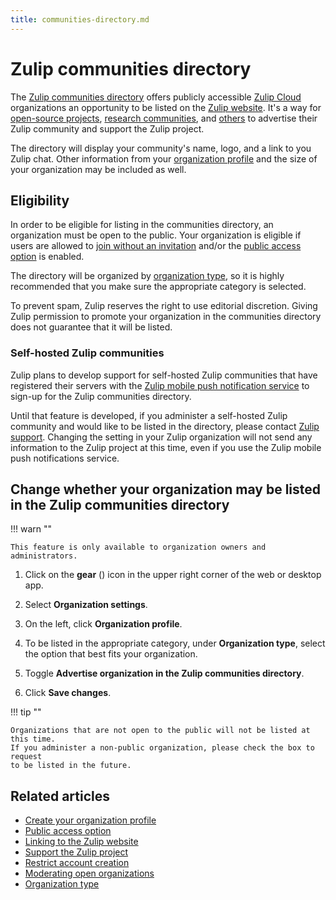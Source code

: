 ```yaml
---
title: communities-directory.md
---
```


# Zulip communities directory


The [Zulip communities directory](https://zulip.com/communities/) offers
publicly accessible [Zulip Cloud][zulip-cloud] organizations an opportunity to
be listed on the [Zulip website](https://zulip.com). It's a way for [open-source
projects](https://zulip.com/for/open-source/), [research
communities](https://zulip.com/for/research/), and
[others](https://zulip.com/for/communities/) to advertise their Zulip community
and support the Zulip project.

The directory will display your community's name, logo, and a link to you Zulip
chat. Other information from your [organization
profile](/help/create-your-organization-profile) and the size of your
organization may be included as well.

[zulip-cloud]: https://zulip.com/plans/




## Eligibility

In order to be eligible for listing in the communities directory, an
organization must be open to the public. Your organization is eligible
if users are allowed to [join without an invitation][join-without-invite]
and/or the [public access option](/help/public-access-option) is enabled.

The directory will be organized by [organization type](/help/organization-type),
so it is highly recommended that you make sure the appropriate category
is selected.

To prevent spam, Zulip reserves the right to use editorial discretion.
Giving Zulip permission to promote your organization in the communities
directory does not guarantee that it will be listed.

### Self-hosted Zulip communities

Zulip plans to develop support for self-hosted Zulip communities that
have registered their servers with the [Zulip mobile push
notification service][push-notifications] to sign-up for the Zulip
communities directory.

Until that feature is developed, if you administer a self-hosted Zulip
community and would like to be listed in the directory, please contact
[Zulip support](mailto:support@zulip.com). Changing the setting in your
Zulip organization will not send any information to the Zulip project
at this time, even if you use the Zulip mobile push notifications
service.

[join-without-invite]: /help/restrict-account-creation#set-whether-invitations-are-required-to-join
[communities-directory-permission]: /help/communities-directory#give-permission-to-be-in-the-zulip-communities-directory
[push-notifications]: https://zulip.readthedocs.io/en/stable/production/mobile-push-notifications.html

## Change whether your organization may be listed in the Zulip communities directory


!!! warn ""

    This feature is only available to organization owners and administrators.





<Tabs>
<TabItem label="instructions-for-all-platforms">

1. Click on the **gear** (<i class="zulip-icon zulip-icon-gear"></i>) icon in the upper
   right corner of the web or desktop app.

1. Select **Organization settings**.

1. On the left, click **Organization profile**.



1. To be listed in the appropriate category, under **Organization type**, select
the option that best fits your organization.

1. Toggle **Advertise organization in the Zulip communities
directory**.


1. Click **Save changes**.

</TabItem>
</Tabs>




!!! tip ""

    Organizations that are not open to the public will not be listed at this time.
    If you administer a non-public organization, please check the box to request
    to be listed in the future.

## Related articles

* [Create your organization profile](/help/create-your-organization-profile)
* [Public access option](/help/public-access-option)
* [Linking to the Zulip website](/help/linking-to-zulip-website)
* [Support the Zulip project](/help/support-zulip-project)
* [Restrict account creation](/help/restrict-account-creation)
* [Moderating open organizations](/help/moderating-open-organizations)
* [Organization type](/help/organization-type)



